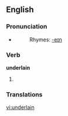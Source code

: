 ==English==

===Pronunciation===
*{{IPA|/ʌndəɻ'leɪn/}}
*:Rhymes: [[Rhymes:English:-eɪn|-eɪn]]

===Verb===
'''underlain'''

# {{past participle of| to [[underlie]]}}

===Translations===

[[vi:underlain]]